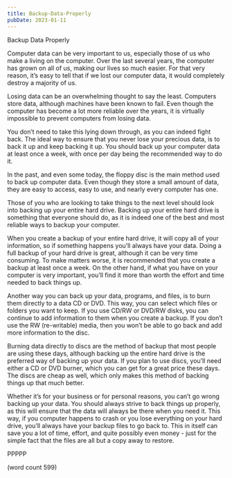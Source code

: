 ```yaml
---
title: Backup-Data-Properly
pubDate: 2023-01-11
---
```


Backup Data Properly

Computer data can be very important to us, especially those of us who make a living on the computer.  Over the last several years, the computer has grown on all of us, making our lives so much easier.  For that very reason, it’s easy to tell that if we lost our computer data, it would completely destroy a majority of us.

Losing data can be an overwhelming thought to say the least.  Computers store data, although machines have been known to fail.  Even though the computer has become a lot more reliable over the years, it is virtually impossible to prevent computers from losing data.

You don’t need to take this lying down through, as you can indeed fight back.  The ideal way to ensure that you never lose your precious data, is to back it up and keep backing it up.  You should back up your computer data at least once a week, with once per day being the recommended way to do it.

In the past, and even some today, the floppy disc is the main method used to back up computer data.  Even though they store a small amount of data, they are easy to access, easy to use, and nearly every computer has one.

Those of you who are looking to take things to the next level should look into backing up your entire hard drive.  Backing up your entire hard drive is something that everyone should do, as it is indeed one of the best and most reliable ways to backup your computer.

When you create a backup of your entire hard drive, it will copy all of your information, so if something happens you’ll always have your data.  Doing a full backup of your hard drive is great, although it can be very time consuming.  To make matters worse, it is recommended that you create  a backup at least once a week.  On the other hand, if what you have on your computer is very important, you’ll find it more than worth the effort and time needed to back things up.

Another way you can back up your data, programs, and files, is to burn them directly to a data CD or DVD.  This way, you can select which files or folders you want to keep.  If you use CD/RW or DVD/RW disks, you can continue to add information to them when you create a backup.  If you don’t use the RW (re-writable) media, then you won’t be able to go back and add more information to the disc.

Burning data directly to discs are the method of backup that most people are using these days, although backing up the entire hard drive is the preferred way of backing up your data.  If you plan to use discs, you’ll need either a CD or DVD burner, which you can get for a great price these days.  The discs are cheap as well, which only makes this method of backing things up that much better.

Whether it’s for your business or for personal reasons, you can’t go wrong backing up your data.  You should always strive to back things up properly, as this will ensure that the data will always be there when you need it.  This way, if you computer happens to crash or you lose everything on your hard drive, you’ll always have your backup files to go back to.  This in itself can save you a lot of time, effort, and quite possibly even money - just for the simple fact that the files are all but a copy away to restore.

PPPPP

(word count 599)